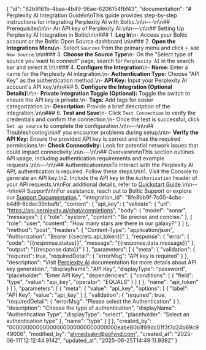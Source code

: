 {
    "id": "82b9161b-4baa-4b49-96ae-6206154fbf43",
    "documentation": "# Perplexity AI Integration Guide\n\nThis guide provides step-by-step instructions for integrating Perplexity AI with Boltic.\n\n---\n\n## Prerequisites\n\n- An API key of Perplexity AI.\n\n---\n\n## Setting Up Perplexity AI Integration in Boltic\n\n### 1. **Log In**\n- Access your Boltic account or the Boltic Open Source dashboard.\n\n### 2. **Open the Integrations Menu**\n- Select `Sources` from the primary menu and click `+ Add New Source`.\n\n### 3. **Choose the Source Type**\n- On the \"Select type of source you want to connect\" page, search for `Perplexity AI` in the search bar and select it.\n\n### 4. **Configure the Integration**\n- **Name:** Enter a name for the Perplexity AI integration.\n- **Authentication Type:** Choose \"API Key\" as the authentication method.\n- **API Key:** Input your Perplexity AI account's API key.\n\n### 5. **Configure the Integration (Optional Details)**\n\n- **Private Integration Toggle (Optional):** Toggle the switch to ensure the API key is private.\n- **Tags:** Add tags for easier categorization.\n- **Description:** Provide a brief description of the integration.\n\n### 6. **Test and Save**\n- Click `Test Connection` to verify the credentials and confirm the connection.\n- Once the test is successful, click `Set up source` to complete the configuration.\n\n---\n\n## Troubleshooting\n\nIf you encounter problems during setup:\n\n- **Verify the API Key:** Ensure the provided API key is correct and has the required permissions.\n- **Check Connectivity:** Look for potential network issues that could impact connectivity.\n\n---\n\n## Overview\n\nThis section outlines API usage, including authentication requirements and example requests.\n\n---\n\n## Authentication\n\nTo interact with the Perplexity AI API, authentication is required. Follow these steps:\n\n1. Visit the Console to generate an API key.\n2. Include the API key in the `Authorization` header of your API requests.\n\nFor additional details, refer to <a href='https://docs.perplexity.ai/guides/getting-started' target='_blank' rel='noopener noreferrer'>Quickstart Guide</a>.\n\n---\n\n## Support\n\nFor assistance, reach out to Boltic Support or explore our <a href='https://docs.boltic.io' target='_blank' rel='noopener noreferrer'>Support Documentation</a>.",
    "integration_id": "8fe8bb9f-7c00-4cbc-b4d9-6cdac39cbafb",
    "content": {
        "api_key": {
            "validate": {
                "url": "https://api.perplexity.ai/chat/completions",
                "body": {
                    "model": "sonar",
                    "messages": [
                        {
                            "role": "system",
                            "content": "Be precise and concise."
                        },
                        {
                            "role": "user",
                            "content": "How many stars are there in our galaxy?"
                        }
                    ]
                },
                "method": "post",
                "headers": {
                    "Content-Type": "application/json",
                    "Authorization": "Bearer {{secrets.api_token}}"
                },
                "response": {
                    "error": {
                        "code": "{{response.status}}",
                        "message": "{{response.data.message}}"
                    },
                    "output": "{{response.data}}"
                }
            },
            "parameters": [
                {
                    "meta": {
                        "validation": {
                            "required": true,
                            "requiredDetail": {
                                "errorMsg": "API key is required"
                            }
                        },
                        "description": "Visit <a href='https://docs.perplexity.ai/guides/getting-started#generate-an-api-key' target='_blank' rel='noopener noreferrer'>Perplexity AI</a> documentation for more details about API key generation.",
                        "displayName": "API Key",
                        "displayType": "password",
                        "placeholder": "Enter API Key",
                        "dependencies": {
                            "conditions": [
                                {
                                    "field": "type",
                                    "value": "api_key",
                                    "operator": "EQUALS"
                                }
                            ]
                        }
                    },
                    "name": "api_token"
                }
            ]
        },
        "parameters": [
            {
                "meta": {
                    "value": "api_key",
                    "options": [
                        {
                            "label": "API Key",
                            "value": "api_key"
                        }
                    ],
                    "validation": {
                        "required": true,
                        "requiredDetail": {
                            "errorMsg": "Please select the Authentication"
                        }
                    },
                    "description": "Choose the type of authentication",
                    "displayName": "Authentication Type",
                    "displayType": "select",
                    "placeholder": "Select an authentication type"
                },
                "name": "type"
            }
        ]
    },
    "created_by": "00000000000000000000000000000000eabe80b1f89dc01f3f7d24b69c949006",
    "modified_by": "ahmedsakri@gofynd.com",
    "created_at": "2025-06-11T12:12:44.914Z",
    "updated_at": "2025-06-25T14:49:11.939Z"
}